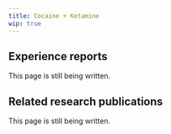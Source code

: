 ---
title: Cocaine + Ketamine
wip: true
---

## Experience reports

This page is still being written.

## Related research publications

This page is still being written.

